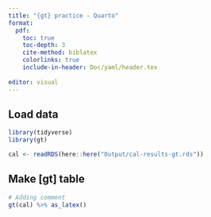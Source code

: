 ```yaml
---
title: "{gt} practice - Quarto"
format: 
  pdf:
    toc: true
    toc-depth: 3
    cite-method: biblatex
    colorlinks: true
    include-in-header: Doc/yaml/header.tex
    
editor: visual
---
```


## Load data

```r
library(tidyverse)
library(gt)

cal <- readRDS(here::here("Output/cal-results-gt.rds"))
```

\newpage

## Make \[gt\] table {gt=""}

```r
# Adding comment
gt(cal) %>% as_latex()
```
